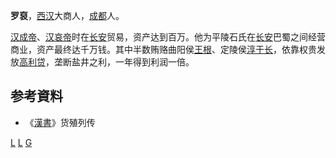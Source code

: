 '''罗裒'''，[[西汉|西汉]]大商人，[[成都|成都]]人。

[[汉成帝|汉成帝]]、[[汉哀帝|汉哀帝]]时在[[长安|长安]]贸易，资产达到百万。他为平陵石氏在[[长安|长安]]巴蜀之间经营商业，资产最终达千万钱。其中半数贿赂曲阳侯[[王根|王根]]、定陵侯[[淳于长|淳于长]]，依靠权贵发放[[高利贷|高利贷]]，垄断盐井之利，一年得到利润一倍。
== 参考資料 ==
*《[[漢書|漢書]]》货殖列传

[[Category:成都人|L]]
[[Category:汉朝人|L]]
[[Category:罗姓|G]]